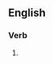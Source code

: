==English==

===Verb===
{{head|en|present participle}}

# {{present participle of|pipet|lang=en|nocat=1}}